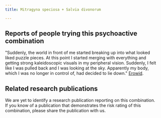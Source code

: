 ---
title: Mitragyna speciosa + Salvia divonorum

---

## Reports of people trying this psychoactive combination

"Suddenly, the world in front of me started breaking up into what looked liked puzzle pieces. At this point I started merging with everything and getting strong kaleidoscopic visuals in my peripheral vision. Suddenly, I felt like I was pulled back and I was looking at the sky. Apparently my body, which I was no longer in control of, had decided to lie down." [Erowid](https://erowid.org/experiences/exp.php?ID=116546).

## Related research publications

We are yet to identify a research publication reporting on this combination. If you know of a publication that demonstrates the risk rating of this combination, please share the publication with us.



